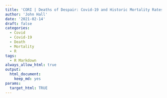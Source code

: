 ```yaml
---
title: 'CORI | Deaths of Despair: Covid-19 and Historic Mortality Rates'
author: 'John Hall'
date: '2021-02-14'
draft: false
categories:
  - Covid
  - Covid-19
  - Death
  - Mortality
  - R
tags:
  - R Markdown
always_allow_html: true
output:
  html_document:
    keep_md: yes
params:
  target_html: TRUE
---
```


